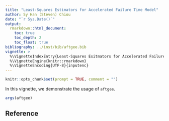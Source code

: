```yaml
---
title: "Least-Squares Estimators for Accelerated Failure Time Model"
author: Sy Han (Steven) Chiou
date: "`r Sys.Date()`"
output:
  rmarkdown::html_document:
    toc: true
    toc_depth: 2
    toc_float: true
bibliography: ../inst/bib/aftgee.bib
vignette: >
  %\VignetteIndexEntry{Least-Squares Esitmators for Accelerated Failure Time Model}
  %\VignetteEngine{knitr::rmarkdown}
  %\VignetteEncoding{UTF-8}{inputenc}
---
```


```r
knitr::opts_chunk$set(prompt = TRUE, comment = "")
```
In this vignette, we demonstrate the usage of `aftgee`.

   ```R
   args(aftgee)
   ```

## Reference